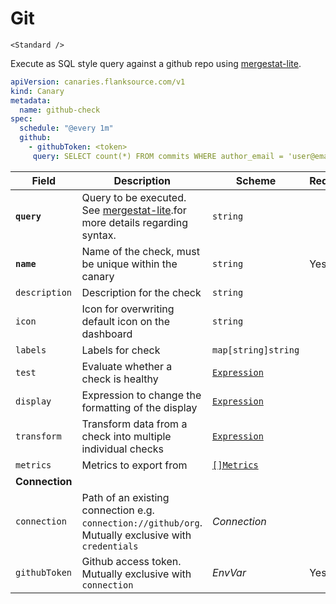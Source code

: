 # <Icon name="git" /> Git

    <Standard />

Execute as SQL style query against a github repo using [mergestat-lite](https://github.com/mergestat/mergestat-lite).

```yaml
apiVersion: canaries.flanksource.com/v1
kind: Canary
metadata:
  name: github-check
spec:
  schedule: "@every 1m"
  github:
    - githubToken: <token>
     query: SELECT count(*) FROM commits WHERE author_email = 'user@email.com'
```

| Field          | Description                                                  | Scheme                                            | Required |
| -------------- | ------------------------------------------------------------ | ------------------------------------------------- | -------- |
| **`query`**    | Query to be executed. See [mergestat-lite](https://github.com/mergestat/mergestat-lite).for more details regarding syntax. | `string`                                          |          |
| **`name`**    | Name of the check, must be unique within the canary         | `string`                                     | Yes      |
| `description` | Description for the check                                   | `string`                                     |          |
| `icon`        | Icon for overwriting default icon on the dashboard          | `string`                                     |          |
| `labels`      | Labels for check                                            | `map[string]string`                          |          |
| `test`        | Evaluate whether a check is healthy                         | [`Expression`](../concepts/health-evaluation)  |          |
| `display`     | Expression to change the formatting of the display          | [`Expression`](../concepts/display-formatting) |          |
| `transform`   | Transform data from a check into multiple individual checks | [`Expression`](../concepts/transforms)          |          |
| `metrics`     | Metrics to export from                                      | [`[]Metrics`](../concepts/metrics-exporter)    |          |
| **Connection** |                                                              |                                                   |          |
| `connection`   | Path of an existing connection e.g. `connection://github/org`. Mutually exclusive with `credentials`  <br /> <Commercial /> | <CommonLink to="connection" >*Connection*</CommonLink>          |          |
| `githubToken`  | Github access token. <SkipOSS>Mutually exclusive with `connection`</SkipOSS>      | <CommonLink to="authentication">*EnvVar*</CommonLink> | Yes      |
